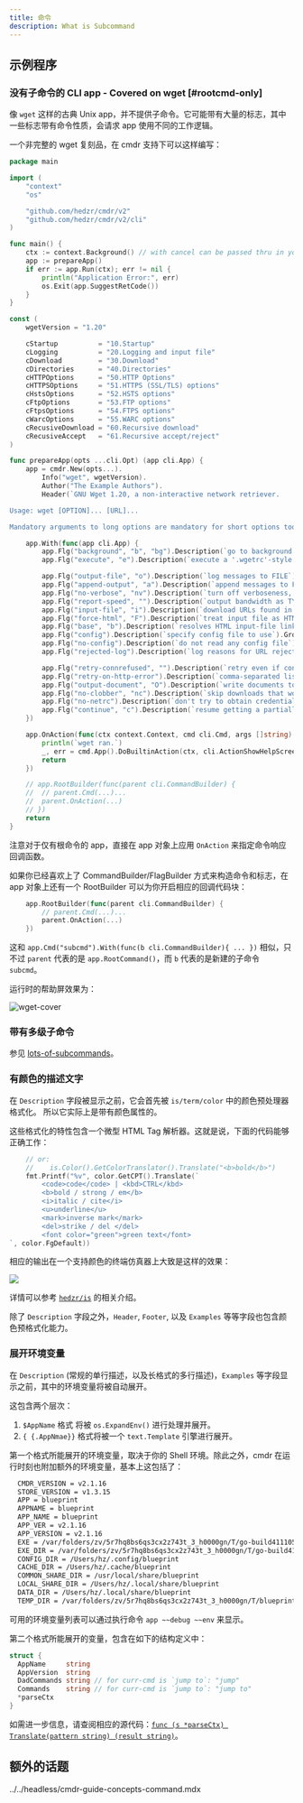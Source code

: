 ```yaml
---
title: 命令
description: What is Subcommand
---
```


## 示例程序

### 没有子命令的 CLI app - Covered on wget [#rootcmd-only]

像 `wget` 这样的古典 Unix app，并不提供子命令。它可能带有大量的标志，其中一些标志带有命令性质，会请求 app 使用不同的工作逻辑。

一个非完整的 wget 复刻品，在 cmdr 支持下可以这样编写：

```go
package main

import (
	"context"
	"os"

	"github.com/hedzr/cmdr/v2"
	"github.com/hedzr/cmdr/v2/cli"
)

func main() {
	ctx := context.Background() // with cancel can be passed thru in your actions
	app := prepareApp()
	if err := app.Run(ctx); err != nil {
		println("Application Error:", err)
		os.Exit(app.SuggestRetCode())
	}
}

const (
	wgetVersion = "1.20"

	cStartup          = "10.Startup"
	cLogging          = "20.Logging and input file"
	cDownload         = "30.Download"
	cDirectories      = "40.Directories"
	cHTTPOptions      = "50.HTTP Options"
	cHTTPSOptions     = "51.HTTPS (SSL/TLS) options"
	cHstsOptions      = "52.HSTS options"
	cFtpOptions       = "53.FTP options"
	cFtpsOptions      = "54.FTPS options"
	cWarcOptions      = "55.WARC options"
	cRecusiveDownload = "60.Recursive download"
	cRecusiveAccept   = "61.Recursive accept/reject"
)

func prepareApp(opts ...cli.Opt) (app cli.App) {
	app = cmdr.New(opts...).
		Info("wget", wgetVersion).
		Author("The Example Authors").
		Header(`GNU Wget 1.20, a non-interactive network retriever.

Usage: wget [OPTION]... [URL]...

Mandatory arguments to long options are mandatory for short options too.`) // .Description(``).Header(``).Footer(``)

	app.With(func(app cli.App) {
		app.Flg("background", "b", "bg").Description(`go to background after startup`).Group(cStartup).Build()
		app.Flg("execute", "e").Description(`execute a '.wgetrc'-style command`).Group(cStartup).Default("").PlaceHolder("COMMAND").Build()

		app.Flg("output-file", "o").Description(`log messages to FILE`).Group(cLogging).PlaceHolder("FILE").Default("").Build()
		app.Flg("append-output", "a").Description(`append messages to FILE`).Group(cLogging).PlaceHolder("FILE").Default("").Build()
		app.Flg("no-verbose", "nv").Description(`turn off verboseness, without being quiet`).Group(cLogging).Default("").Build()
		app.Flg("report-speed", "").Description(`output bandwidth as TYPE.  TYPE can be bits`).Group(cLogging).Default("").PlaceHolder("TYPE").Build()
		app.Flg("input-file", "i").Description(`download URLs found in local or external FILE`).Group(cLogging).Default("").PlaceHolder("FILE").Build()
		app.Flg("force-html", "F").Description(`treat input file as HTML`).Group(cLogging).Build()
		app.Flg("base", "b").Description(`resolves HTML input-file links (-i -F)  relative to URL`).Default("").PlaceHolder("URL").Group(cLogging).Build()
		app.Flg("config").Description(`specify config file to use`).Group(cLogging).Default("").PlaceHolder("FILE").Build()
		app.Flg("no-config").Description(`do not read any config file`).Group(cLogging).Build()
		app.Flg("rejected-log").Description(`log reasons for URL rejection to FILE`).Group(cLogging).Default("").PlaceHolder("FILE").Build()

		app.Flg("retry-connrefused", "").Description(`retry even if connection is refused`).Group(cDownload).Build()
		app.Flg("retry-on-http-error").Description(`comma-separated list of HTTP errors to retry`).Group(cDownload).Default([]string{}).PlaceHolder("ERRORS").Build()
		app.Flg("output-document", "O").Description(`write documents to FILE`).Group(cDownload).Default("").PlaceHolder("FILE").Build()
		app.Flg("no-clobber", "nc").Description(`skip downloads that would download to existing files (overwriting them)`).Group(cDownload).Build()
		app.Flg("no-netrc").Description(`don't try to obtain credentials from .netrc`).Group(cDownload).Build()
		app.Flg("continue", "c").Description(`resume getting a partially-downloaded file`).Group(cDownload).Build()
	})

	app.OnAction(func(ctx context.Context, cmd cli.Cmd, args []string) (err error) {
		println(`wget ran.`)
		_, err = cmd.App().DoBuiltinAction(ctx, cli.ActionShowHelpScreen)
		return
	})

	// app.RootBuilder(func(parent cli.CommandBuilder) {
	// 	// parent.Cmd(...)...
	// 	parent.OnAction(...)
	// })
	return
}
```

注意对于仅有根命令的 app，直接在 app 对象上应用 `OnAction` 来指定命令响应回调函数。

如果你已经喜欢上了 CommandBuilder/FlagBuilder 方式来构造命令和标志，在 app 对象上还有一个 RootBuilder 可以为你开启相应的回调代码块：

```go
	app.RootBuilder(func(parent cli.CommandBuilder) {
		// parent.Cmd(...)...
		parent.OnAction(...)
	})
```

这和 `app.Cmd("subcmd").With(func(b cli.CommandBuilder){ ... })` 相似，只不过 `parent` 代表的是 `app.RootCommand()`，而 `b` 代表的是新建的子命令 `subcmd`。

运行时的帮助屏效果为：

![wget-cover](/images/cmdr/v2/guide/_assets/image-20250306095342942.png)

### 带有多级子命令

参见 [lots-of-subcommands](./g20-lots-of-subcommands)。

### 有颜色的描述文字

在 `Description` 字段被显示之前，它会首先被 `is/term/color` 中的颜色预处理器格式化。
所以它实际上是带有颜色属性的。

这些格式化的特性包含一个微型 HTML Tag 解析器。这就是说，下面的代码能够正确工作：

```go
    // or:
    //    is.Color().GetColorTranslator().Translate("<b>bold</b>")
    fmt.Printf("%v", color.GetCPT().Translate(`
        <code>code</code> | <kbd>CTRL</kbd>
        <b>bold / strong / em</b>
        <i>italic / cite</i>
        <u>underline</u>
        <mark>inverse mark</mark>
        <del>strike / del </del>
        <font color="green">green text</font>
`, color.FgDefault))
```

相应的输出在一个支持颜色的终端仿真器上大致是这样的效果：

![](/images/cmdr/v2/is-colorful.png)

详情可以参考 [`hedzr/is`](https://github.com/hedzr/is) 的相关介绍。

除了 `Description` 字段之外，`Header`, `Footer`, 以及 `Examples` 等等字段也包含颜色预格式化能力。

### 展开环境变量

在 `Description` (常规的单行描述，以及长格式的多行描述)，`Examples` 等字段显示之前，其中的环境变量将被自动展开。

这包含两个层次：

1. `$AppName` 格式 将被 `os.ExpandEnv()` 进行处理并展开。
2. `{ {.AppNmae}}` 格式将被一个 `text.Template` 引擎进行展开。

第一个格式所能展开的环境变量，取决于你的 Shell 环境。除此之外，cmdr 在运行时刻也附加额外的环境变量，基本上这包括了：

```bash
  CMDR_VERSION = v2.1.16
  STORE_VERSION = v1.3.15
  APP = blueprint
  APPNAME = blueprint
  APP_NAME = blueprint
  APP_VER = v2.1.16
  APP_VERSION = v2.1.16
  EXE = /var/folders/zv/5r7hq8bs6qs3cx2z743t_3_h0000gn/T/go-build4111051262/b001/exe/blueprint
  EXE_DIR = /var/folders/zv/5r7hq8bs6qs3cx2z743t_3_h0000gn/T/go-build4111051262/b001/exe
  CONFIG_DIR = /Users/hz/.config/blueprint
  CACHE_DIR = /Users/hz/.cache/blueprint
  COMMON_SHARE_DIR = /usr/local/share/blueprint
  LOCAL_SHARE_DIR = /Users/hz/.local/share/blueprint
  DATA_DIR = /Users/hz/.local/share/blueprint
  TEMP_DIR = /var/folders/zv/5r7hq8bs6qs3cx2z743t_3_h0000gn/T/blueprint
```

可用的环境变量列表可以通过执行命令 `app ~~debug ~~env` 来显示。

第二个格式所能展开的变量，包含在如下的结构定义中：

```go
struct {
  AppName     string
  AppVersion  string
  DadCommands string // for curr-cmd is `jump to`: "jump"
  Commands    string // for curr-cmd is `jump to`: "jump to"
  *parseCtx
}
```

如需进一步信息，请查阅相应的源代码：[`func (s *parseCtx) Translate(pattern string) (result string)`](https://github.com/hedzr/cmdr/blob/master/cli/worker/parse_ctx.go#L55)。

## 额外的话题

<include>../../headless/cmdr-guide-concepts-command.mdx</include>

